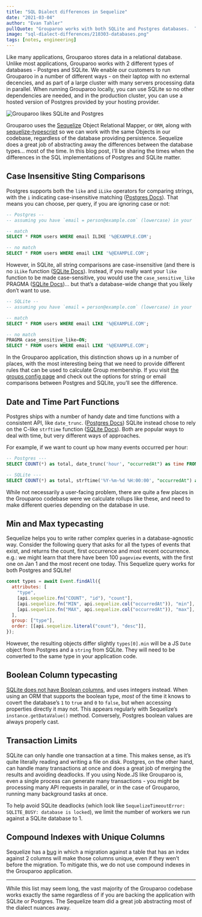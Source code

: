 ```yaml
---
title: "SQL Dialect differences in Sequelize"
date: "2021-03-04"
author: "Evan Tahler"
pullQuote: "Grouparoo works with both SQLite and Postgres databases.  This post shares what we've learned about the differences."
image: "sql-dialect-differences/210303-databases.png"
tags: [notes, engineering]
---
```


Like many applications, Grouparoo stores data in a relational database. Unlike most applications, Grouparoo works with 2 different types of databases - Postgres and SQLite. We enable our customers to run Grouparoo in a number of different ways - on their laptop with no external decencies, and as part of a large cluster with many servers processing data in parallel. When running Grouparoo locally, you can use SQLite so no other dependencies are needed, and in the production cluster, you can use a hosted version of Postgres provided by your hosting provider.

<Image
  centered
  alt="Grouparoo likes SQLite and Postgres"
  src="sql-dialect-differences/210303-databases.png"
  width={1015}
  height={533}
/>

Grouparoo uses the [Sequelize](https://sequelize.org/) Object Relational Mapper, or `ORM`, along with [sequelize-typescript](https://github.com/RobinBuschmann/sequelize-typescript) so we can work with the same Objects in our codebase, regardless of the database providing persistence. Sequelize does a great job of abstracting away the differences between the database types... most of the time. In this blog post, I’ll be sharing the times when the differences in the SQL implementations of Postgres and SQLite matter.

## Case Insensitive Sting Comparisons

Postgres supports both the `like` and `iLike` operators for comparing strings, with the `i` indicating case-insensitive matching ([Postgres Docs](https://www.postgresql.org/docs/12/functions-matching.html)). That means you can choose, per query, if you are ignoring case or not:

```sql
-- Postgres --
-- assuming you have `email = person@example.com` (lowercase) in your `users` table

-- match
SELECT * FROM users WHERE email ILIKE '%@EXAMPLE.COM';

-- no match
SELECT * FROM users WHERE email LIKE '%@EXAMPLE.COM';
```

However, in SQLite, all string comparisons are case-insensitive (and there is no `iLike` function ([SQLite Docs](https://sqlite.org/lang_expr.html)). Instead, if you really want your `like` function to be made case-sensitive, you would use the `case_sensitive_like` PRAGMA ([SQLite Docs](https://sqlite.org/pragma.html#pragma_case_sensitive_like))... but that’s a database-wide change that you likely don’t want to use.

```sql
-- SQLite --
-- assuming you have `email = person@example.com` (lowercase) in your `users` table

-- match
SELECT * FROM users WHERE email LIKE '%@EXAMPLE.COM';

-- no match
PRAGMA case_sensitive_like=ON;
SELECT * FROM users WHERE email LIKE '%@EXAMPLE.COM';
```

In the Grouparoo application, this distinction shows up in a number of places, with the most interesting being that we need to provide different rules that can be used to calculate Group membership. If you visit [the groups config page](/docs/config/code-config/groups) and check out the options for string or email comparisons between Postgres and SQLite, you’ll see the difference.

## Date and Time Part Functions

Postgres ships with a number of handy date and time functions with a consistent API, like `date_trunc`. ([Postgres Docs](https://www.postgresql.org/docs/9.1/functions-datetime.html)) SQLite instead chose to rely on the C-like `strftime` function ([SQLite Docs](https://sqlite.org/lang_datefunc.html)). Both are popular ways to deal with time, but very different ways of approaches.

For example, if we want to count up how many events occurred per hour:

```SQL
-- Postgres ---
SELECT COUNT(*) as total, date_trunc('hour', "occurredAt") as time FROM events GROUP BY 2

-- SQLite ---
SELECT COUNT(*) as total, strftime('%Y-%m-%d %H:00:00', "occurredAt") as time FROM events GROUP BY 2
```

While not necessarily a user-facing problem, there are quite a few places in the Grouparoo codebase were we calculate rollups like these, and need to make different queries depending on the database in use.

## Min and Max typecasting

Sequelize helps you to write rather complex queries in a database-agnostic way. Consider the following query that asks for all the types of events that exist, and returns the count, first occurrence and most recent occurrence. e.g.: we might learn that there have been 100 `pageview` events, with the first one on Jan 1 and the most recent one today. This Sequelize query works for both Postgres and SQLite!

```js
const types = await Event.findAll({
  attributes: [
    "type",
    [api.sequelize.fn("COUNT", "id"), "count"],
    [api.sequelize.fn("MIN", api.sequelize.col("occurredAt")), "min"],
    [api.sequelize.fn("MAX", api.sequelize.col("occurredAt")), "max"],
  ],
  group: ["type"],
  order: [[api.sequelize.literal("count"), "desc"]],
});
```

However, the resulting objects differ slightly `types[0].min` will be a JS `Date` object from Postgres and a `string` from SQLite. They will need to be converted to the same type in your application code.

## Boolean Column typecasting

[SQLite does not have Boolean columns](https://www.sqlite.org/datatype3.html), and uses integers instead. When using an ORM that supports the boolean type, _most_ of the time it knows to covert the database’s `1` to `true` and `0` to `false`, but when accessing properties directly it may not. This appears regularly with Sequelize’s `instance.getDataValue()` method. Conversely, Postgres boolean values are always properly cast.

## Transaction Limits

SQLite can only handle one transaction at a time. This makes sense, as it’s quite literally reading and writing a file on disk. Postgres, on the other hand, can handle many transactions at once and does a great job of merging the results and avoiding deadlocks. If you using Node.JS like Grouparoo is, even a single process can generate many transactions - you might be processing many API requests in parallel, or in the case of Grouparoo, running many background tasks at once.

To help avoid SQLite deadlocks (which look like `SequelizeTimeoutError: SQLITE_BUSY: database is locked`), we limit the number of workers we run against a SQLite database to 1.

## Compound Indexes with Unique Columns

Sequelize has a [bug](https://github.com/sequelize/sequelize/issues/12823) in which a migration against a table that has an index against 2 columns will make those columns unique, even if they wen’t before the migration. To mitigate this, we do not use compound indexes in the Grouparoo application.

---

While this list may seem long, the vast majority of the Grouparoo codebase works exactly the same regardless of if you are backing the application with SQLite or Postgres. The Sequelize team did a great job abstracting most of the dialect nuances away.
